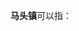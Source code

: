'''马头镇'''可以指：
{{PRC admin/disambig|13/04/02/100/000|34/15/02/101/000|37/13/22/101/000|37/17/28/104/000|41/14/26/102/000|41/16/27/105/000|44/02/33/101/000|45/01/22/113/000|45/10/23/100/000}}
{{disambig|cat=三字中国镇名消歧义}}